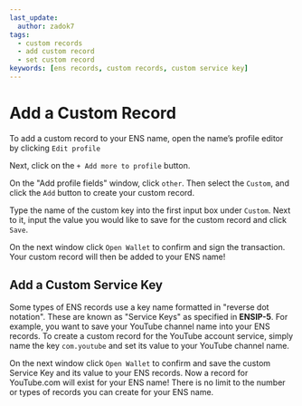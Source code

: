 ```yaml
---
last_update:
  author: zadok7
tags:
  - custom records
  - add custom record
  - set custom record
keywords: [ens records, custom records, custom service key]
---
```


# Add a Custom Record
To add a custom record to your ENS name, open the name’s profile editor by clicking `Edit profile`

<BrowserWindow url="https://app.ens.domains" padding="25px" bg="#f2f4f7" img="/img/howto/v3-add-custom-record-1-new1.png"/>

Next, click on the `+ Add more to profile` button.

<BrowserWindow url="https://app.ens.domains" padding="25px" bg="#f2f4f7" img="/img/howto/v3-add-custom-record-2-new1.png"/>

On the "Add profile fields" window, click `other`. Then select the `Custom`, and click the `Add` button to create your custom record.

<BrowserWindow url="https://app.ens.domains" padding="25px" bg="#f2f4f7" img="/img/howto/v3-add-custom-record-3-new1.png"/>

Type the name of the custom key into the first input box under `Custom`. Next to it, input the value you would like to save for the custom record and click `Save`.

<BrowserWindow url="https://app.ens.domains" padding="25px" bg="#f2f4f7" img="/img/howto/v3-add-custom-record-4-new1.png"/>

On the next window click `Open Wallet` to confirm and sign the transaction. Your custom record will then be added to your ENS name!

<BrowserWindow url="https://app.ens.domains" padding="25px" bg="#f2f4f7" img="/img/howto/v3-add-custom-record-5-new1.png"/>

## Add a Custom Service Key

Some types of ENS records use a key name formatted in "reverse dot notation". These are known as "Service Keys" as specified in <Link to="https://docs.ens.domains/ens-improvement-proposals/ensip-5-text-records#service-keys"><b>ENSIP-5</b></Link>. For example, you want to save your YouTube channel name into your ENS records. To create a custom record for the YouTube account service, simply name the key `com.youtube` and set its value to your YouTube channel name.

<BrowserWindow url="https://app.ens.domains" padding="25px" bg="#f2f4f7" img="/img/howto/v3-add-custom-record-6-new1.png"/>

On the next window click `Open Wallet` to confirm and save the custom Service Key and its value to your ENS records. Now a record for YouTube.com will exist for your ENS name! There is no limit to the number or types of records you can create for your ENS name.

<BrowserWindow url="https://app.ens.domains" padding="25px" bg="#f2f4f7" img="/img/howto/v3-add-custom-record-7-new1.png"/>
